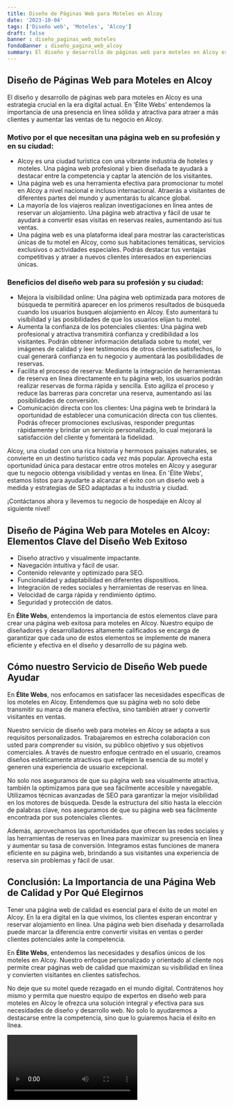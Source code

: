 ```yaml
---
title: Diseño de Páginas Web para Moteles en Alcoy
date: '2023-10-04'
tags: ['Diseño web', 'Moteles', 'Alcoy']
draft: false
banner : diseño_paginas_web_moteles
fondoBanner : diseño_pagina_web_alcoy
summary: El diseño y desarrollo de páginas web para moteles en Alcoy es una estrategia crucial en la era digital actual. En 'Élite Webs' entendemos la importancia de una presencia en línea sólida y atractiva para atraer a más clientes y aumentar las ventas de tu negocio en Alcoy.
---
```


## Diseño de Páginas Web para Moteles en Alcoy

El diseño y desarrollo de páginas web para moteles en Alcoy es una estrategia crucial en la era digital actual. En 'Élite Webs' entendemos la importancia de una presencia en línea sólida y atractiva para atraer a más clientes y aumentar las ventas de tu negocio en Alcoy.

### Motivo por el que necesitan una página web en su profesión y en su ciudad:

- Alcoy es una ciudad turística con una vibrante industria de hoteles y moteles. Una página web profesional y bien diseñada te ayudará a destacar entre la competencia y captar la atención de los visitantes.
- Una página web es una herramienta efectiva para promocionar tu motel en Alcoy a nivel nacional e incluso internacional. Atraerás a visitantes de diferentes partes del mundo y aumentarás tu alcance global.
- La mayoría de los viajeros realizan investigaciones en línea antes de reservar un alojamiento. Una página web atractiva y fácil de usar te ayudará a convertir esas visitas en reservas reales, aumentando así tus ventas.
- Una página web es una plataforma ideal para mostrar las características únicas de tu motel en Alcoy, como sus habitaciones temáticas, servicios exclusivos o actividades especiales. Podrás destacar tus ventajas competitivas y atraer a nuevos clientes interesados en experiencias únicas.

### Beneficios del diseño web para su profesión y su ciudad:

- Mejora la visibilidad online: Una página web optimizada para motores de búsqueda te permitirá aparecer en los primeros resultados de búsqueda cuando los usuarios busquen alojamiento en Alcoy. Esto aumentará tu visibilidad y las posibilidades de que los usuarios elijan tu motel.
- Aumenta la confianza de los potenciales clientes: Una página web profesional y atractiva transmitirá confianza y credibilidad a los visitantes. Podrán obtener información detallada sobre tu motel, ver imágenes de calidad y leer testimonios de otros clientes satisfechos, lo cual generará confianza en tu negocio y aumentará las posibilidades de reservas.
- Facilita el proceso de reserva: Mediante la integración de herramientas de reserva en línea directamente en tu página web, los usuarios podrán realizar reservas de forma rápida y sencilla. Esto agiliza el proceso y reduce las barreras para concretar una reserva, aumentando así las posibilidades de conversión.
- Comunicación directa con los clientes: Una página web te brindará la oportunidad de establecer una comunicación directa con tus clientes. Podrás ofrecer promociones exclusivas, responder preguntas rápidamente y brindar un servicio personalizado, lo cual mejorará la satisfacción del cliente y fomentará la fidelidad.

Alcoy, una ciudad con una rica historia y hermosos paisajes naturales, se convierte en un destino turístico cada vez más popular. Aprovecha esta oportunidad única para destacar entre otros moteles en Alcoy y asegurar que tu negocio obtenga visibilidad y ventas en línea. En 'Élite Webs', estamos listos para ayudarte a alcanzar el éxito con un diseño web a medida y estrategias de SEO adaptadas a tu industria y ciudad.

¡Contáctanos ahora y llevemos tu negocio de hospedaje en Alcoy al siguiente nivel!

<GifSeo />

<Cta />

## Diseño de Página Web para Moteles en Alcoy: Elementos Clave del Diseño Web Exitoso 

- Diseño atractivo y visualmente impactante.
- Navegación intuitiva y fácil de usar.
- Contenido relevante y optimizado para SEO.
- Funcionalidad y adaptabilidad en diferentes dispositivos.
- Integración de redes sociales y herramientas de reservas en línea.
- Velocidad de carga rápida y rendimiento óptimo.
- Seguridad y protección de datos.

En **Élite Webs**, entendemos la importancia de estos elementos clave para crear una página web exitosa para moteles en Alcoy. Nuestro equipo de diseñadores y desarrolladores altamente calificados se encarga de garantizar que cada uno de estos elementos se implemente de manera eficiente y efectiva en el diseño y desarrollo de su página web.

## Cómo nuestro Servicio de Diseño Web puede Ayudar

En **Élite Webs**, nos enfocamos en satisfacer las necesidades específicas de los moteles en Alcoy. Entendemos que su página web no solo debe transmitir su marca de manera efectiva, sino también atraer y convertir visitantes en ventas.

Nuestro servicio de diseño web para moteles en Alcoy se adapta a sus requisitos personalizados. Trabajaremos en estrecha colaboración con usted para comprender su visión, su público objetivo y sus objetivos comerciales. A través de nuestro enfoque centrado en el usuario, creamos diseños estéticamente atractivos que reflejen la esencia de su motel y generen una experiencia de usuario excepcional.

No solo nos aseguramos de que su página web sea visualmente atractiva, también la optimizamos para que sea fácilmente accesible y navegable. Utilizamos técnicas avanzadas de SEO para garantizar la mejor visibilidad en los motores de búsqueda. Desde la estructura del sitio hasta la elección de palabras clave, nos aseguramos de que su página web sea fácilmente encontrada por sus potenciales clientes.

Además, aprovechamos las oportunidades que ofrecen las redes sociales y las herramientas de reservas en línea para maximizar su presencia en línea y aumentar su tasa de conversión. Integramos estas funciones de manera eficiente en su página web, brindando a sus visitantes una experiencia de reserva sin problemas y fácil de usar.

## Conclusión: La Importancia de una Página Web de Calidad y Por Qué Elegirnos

Tener una página web de calidad es esencial para el éxito de un motel en Alcoy. En la era digital en la que vivimos, los clientes esperan encontrar y reservar alojamiento en línea. Una página web bien diseñada y desarrollada puede marcar la diferencia entre convertir visitas en ventas o perder clientes potenciales ante la competencia.

En **Élite Webs**, entendemos las necesidades y desafíos únicos de los moteles en Alcoy. Nuestro enfoque personalizado y orientado al cliente nos permite crear páginas web de calidad que maximizan su visibilidad en línea y convierten visitantes en clientes satisfechos.

No deje que su motel quede rezagado en el mundo digital. Contrátenos hoy mismo y permita que nuestro equipo de expertos en diseño web para moteles en Alcoy le ofrezca una solución integral y efectiva para sus necesidades de diseño y desarrollo web. No solo lo ayudaremos a destacarse entre la competencia, sino que lo guiaremos hacia el éxito en línea.

<Video />

<CtaBot job='Moteles' city='Alcoy'/>

<Gmaps query='Alcoy+españa+maps' />